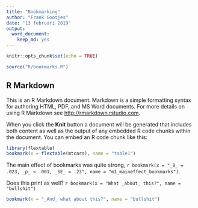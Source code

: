 ```yaml
---
title: "Bookmarking"
author: "Frank Gootjes"
date: "13 februari 2019"
output:
  word_document:
    keep_md: yes
---
```


```r
knitr::opts_chunk$set(echo = TRUE)

source("R/bookmarks.R")
```

## R Markdown

This is an R Markdown document. Markdown is a simple formatting syntax for authoring HTML, PDF, and MS Word documents. For more details on using R Markdown see <http://rmarkdown.rstudio.com>.

When you click the **Knit** button a document will be generated that includes both content as well as the output of any embedded R code chunks within the document. You can embed an R code chunk like this:

```r
library(flextable)
bookmark(x = flextable(mtcars), name = "table1")
```

The main effect of bookmarks was quite strong, `r bookmark(x = "_B_ = .023, _p_ < .001, _SE_ = .23", name = "m1_maineffect_bookmarks")`.

Does this print as well? `r bookmark(x = "What _about_ this?", name = "bullshit")`

```r
bookmark(x = "_And_ what about this?", name = "bullshit")
```
